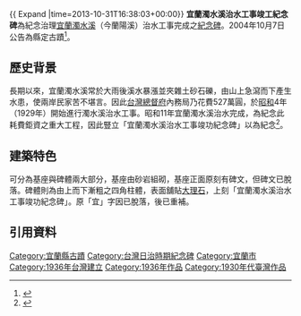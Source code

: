 {{ Expand |time=2013-10-31T16:38:03+00:00}}
{{coord|24.7185522448264|N|121.769982272322|E|display=title}}
{{tw monument
|name=宜蘭濁水溪治水工事竣工紀念碑
|formername=
|image= 
|imagename=
|othername=
|formalname=
|level= 縣定古蹟
|class= 碑碣
|time= {{flagicon|Empire of Japan}} 昭和11年 (1936年)
|material= 砂岩、大理石
|location= {{TWN}}[[宜蘭縣|宜蘭縣]][[宜蘭市|宜蘭市]]南津里
|open= 全日
|cost= 免費
|website=
|reg_url =https://nchdb.boch.gov.tw/assets/overview/monument/20041007000002
}}
'''宜蘭濁水溪治水工事竣工紀念碑'''為紀念治理[[宜蘭濁水溪|宜蘭濁水溪]]（今蘭陽溪）治水工事完成之[[紀念碑|紀念碑]]。2004年10月7日公告為縣定古蹟<ref>{{Cite web|title=宜蘭濁水溪治水工事竣工紀念碑|url=https://nchdb.boch.gov.tw/assets/advanceSearch/monument/20041007000002|work=文化部文化資產局|archive-url=https://web.archive.org/web/20190122043949/https://nchdb.boch.gov.tw/assets/advanceSearch/monument/20041007000002|archive-date=2019-01-22|dead-url=no}}</ref>。

==歷史背景==
長期以來，宜蘭濁水溪常於大雨後溪水暴漲並夾雜土砂石礫，由山上急瀉而下產生水患，使兩岸民家苦不堪言。因此[[台灣總督府|台灣總督府]]內務局乃花費527萬圓，於[[昭和|昭和]]4年（1929年）開始進行濁水溪治水工事。昭和11年宜蘭濁水溪治水完成，為紀念此耗費鉅資之重大工程，因此豎立「宜蘭濁水溪治水工事竣功紀念碑」以為紀念<ref name="張炎銘">{{cite book|author=張炎銘|title=遊大河聽故事|year=2013|publisher=科技圖書|location=臺北市|isbn=978-957-655-517-6}}</ref>。

==建築特色==
可分為基座與碑體兩大部分，基座由砂岩組砌，基座正面原刻有碑文，但碑文已脫落。碑體則為由上而下漸粗之四角柱體，表面舖貼[[大理石|大理石]]，上刻「宜蘭濁水溪治水工事竣功紀念碑」。原「宜」字因已脫落，後已重補。

==引用資料==
{{reflist}}

{{Taiwanese building-stub}}

{{宜蘭縣文化資產}}
{{宜蘭縣古蹟}}

[[Category:宜蘭縣古蹟|Category:宜蘭縣古蹟]]
[[Category:台灣日治時期紀念碑|Category:台灣日治時期紀念碑]]
[[Category:宜蘭市|Category:宜蘭市]]
[[Category:1936年台灣建立|Category:1936年台灣建立]]
[[Category:1936年作品|Category:1936年作品]]
[[Category:1930年代臺灣作品|Category:1930年代臺灣作品]]